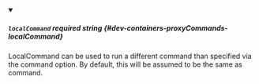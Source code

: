 
<details className="config-field" data-expandable="false" open>
<summary>

##### `localCommand` <span class="config-field-required" data-required="false">required</span> <span class="config-field-type">string</span> <span class="config-field-default"></span> <span class="config-field-enum"></span> {#dev-containers-proxyCommands-localCommand}

LocalCommand can be used to run a different command than specified via the command option. By
default, this will be assumed to be the same as command.

</summary>



</details>
